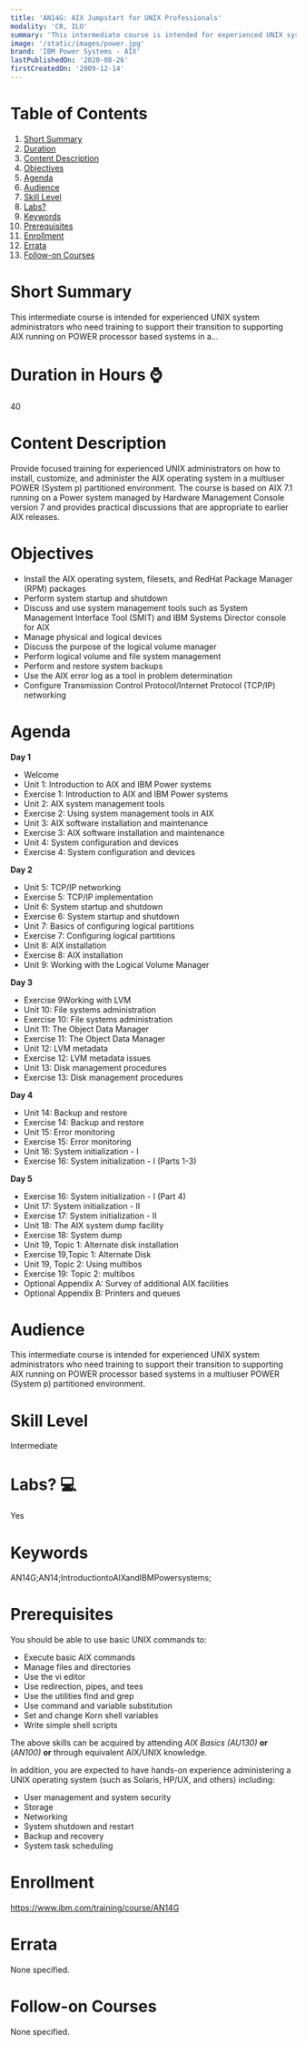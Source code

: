 ```yaml
---
title: 'AN14G: AIX Jumpstart for UNIX Professionals'
modality: 'CR, ILO'
summary: 'This intermediate course is intended for experienced UNIX system administrators who need training to support their transition to supporting AIX running on POWER processor based systems in a...'
image: '/static/images/power.jpg'
brand: 'IBM Power Systems - AIX'
lastPublishedOn: '2020-08-26'
firstCreatedOn: '2009-12-14'
---
```

# Table of Contents
1.  [Short Summary](#short-summary)
2.  [Duration](#duration-in-hours-)
3.  [Content Description](#content-description)
4.  [Objectives](#objectives)
5.  [Agenda](#agenda)
6.  [Audience](#audience)
7.  [Skill Level](#skill-level)
8.  [Labs?](#labs-)
9.  [Keywords](#keywords)
10. [Prerequisites](#prerequisites)
11. [Enrollment](#enrollment)
12. [Errata](#errata)
13. [Follow-on Courses](#follow-on-courses)

# Short Summary
This intermediate course is intended for experienced UNIX system administrators who need training to support their transition to supporting AIX running on POWER processor based systems in a...

# Duration in Hours ⌚
40

# Content Description
<p>Provide focused training for experienced UNIX administrators on how to install, customize, and administer the AIX operating system in a multiuser POWER (System p) partitioned environment. The course is based on AIX 7.1 running on a Power system managed by Hardware Management Console version 7 and provides practical discussions that are appropriate to earlier AIX releases.</p>

# Objectives
<ul>
	<li>Install the AIX operating system, filesets, and RedHat Package Manager (RPM) packages</li>
	<li>Perform system startup and shutdown</li>
	<li>Discuss and use system management tools such as System Management Interface Tool (SMIT) and IBM Systems Director console for AIX</li>
	<li>Manage physical and logical devices</li>
	<li>Discuss the purpose of the logical volume manager</li>
	<li>Perform logical volume and file system management</li>
	<li>Perform and restore system backups</li>
	<li>Use the AIX error log as a tool in problem determination</li>
	<li>Configure Transmission Control Protocol/Internet Protocol (TCP/IP) networking</li>
</ul>

# Agenda
<p><strong>Day 1</strong></p><ul><li>Welcome</li><li>Unit 1: Introduction to AIX and IBM Power systems</li><li>Exercise 1: Introduction to AIX and IBM Power systems</li><li>Unit 2: AIX system management tools</li><li>Exercise 2: Using system management tools in AIX</li><li>Unit 3: AIX software installation and maintenance</li><li>Exercise 3: AIX software installation and maintenance</li><li>Unit 4: System configuration and devices</li><li>Exercise 4: System configuration and devices</li></ul><p><strong>Day 2</strong></p><ul><li>Unit 5: TCP/IP networking</li><li>Exercise 5: TCP/IP implementation</li><li>Unit 6: System startup and shutdown</li><li>Exercise 6: System startup and shutdown</li><li>Unit 7: Basics of configuring logical partitions</li><li>Exercise 7: Configuring logical partitions</li><li>Unit 8: AIX installation</li><li>Exercise 8: AIX installation</li><li>Unit 9: Working with the Logical Volume Manager</li></ul><p><strong>Day 3</strong></p><ul><li>Exercise 9Working with LVM</li><li>Unit 10: File systems administration</li><li>Exercise 10: File systems administration</li><li>Unit 11: The Object Data Manager</li><li>Exercise 11: The Object Data Manager</li><li>Unit 12: LVM metadata</li><li>Exercise 12: LVM metadata issues</li><li>Unit 13: Disk management procedures</li><li>Exercise 13: Disk management procedures</li></ul><p><strong>Day 4</strong></p><ul><li>Unit 14: Backup and restore</li><li>Exercise 14: Backup and restore</li><li>Unit 15: Error monitoring</li><li>Exercise 15: Error monitoring</li><li>Unit 16: System initialization - I</li><li>Exercise 16: System initialization - I (Parts 1-3)</li></ul><p><strong>Day 5</strong></p><ul><li>Exercise 16: System initialization - I (Part 4)</li><li>Unit 17: System initialization - II</li><li>Exercise 17: System initialization - II</li><li>Unit 18: The AIX system dump facility</li><li>Exercise 18: System dump</li><li>Unit 19, Topic 1: Alternate disk installation</li><li>Exercise 19,Topic 1: Alternate Disk</li><li>Unit 19, Topic 2: Using multibos</li><li>Exercise 19: Topic 2: multibos</li><li>Optional Appendix A: Survey of additional AIX facilities</li><li>Optional Appendix B: Printers and queues</li></ul>

# Audience
<p>This intermediate course is intended for experienced UNIX system administrators who need training to support their transition to supporting AIX running on POWER processor based systems in a multiuser POWER (System p) partitioned environment.</p>

# Skill Level
Intermediate

# Labs? 💻
Yes

# Keywords
AN14G;AN14;IntroductiontoAIXandIBMPowersystems;

# Prerequisites
<p>You should be able to use basic UNIX commands to:</p>

<ul>
	<li>Execute basic AIX commands</li>
	<li>Manage files and directories</li>
	<li>Use the vi editor</li>
	<li>Use redirection, pipes, and tees</li>
	<li>Use the utilities find and grep</li>
	<li>Use command and variable substitution</li>
	<li>Set and change Korn shell variables</li>
	<li>Write simple shell scripts</li>
</ul>

<p>The above skills can be acquired by attending <em>AIX Basics (AU130)</em> <strong>or</strong> (<em>AN100)</em> <strong>or</strong> through equivalent AIX/UNIX knowledge.</p>

<p>In addition, you are expected to have hands-on experience administering a UNIX operating system (such as Solaris, HP/UX, and others) including:</p>

<ul>
	<li>User management and system security</li>
	<li>Storage</li>
	<li>Networking</li>
	<li>System shutdown and restart</li>
	<li>Backup and recovery</li>
	<li>System task scheduling</li>
</ul>

# Enrollment
https://www.ibm.com/training/course/AN14G

# Errata
None specified.

# Follow-on Courses
None specified.

